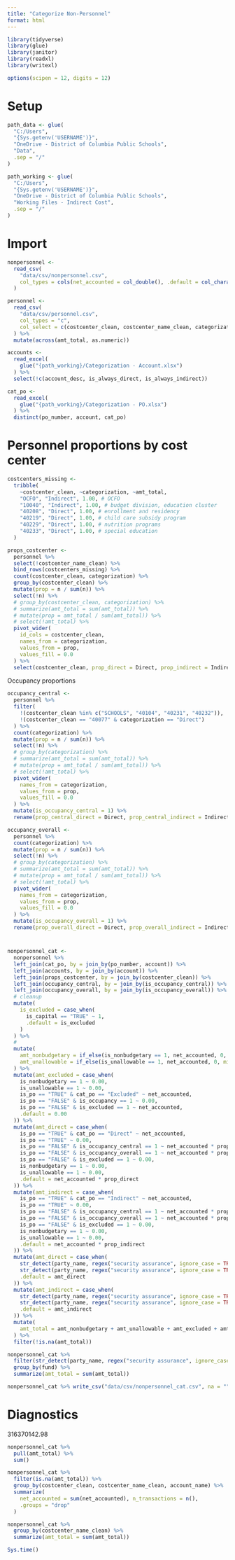```yaml
---
title: "Categorize Non-Personnel"
format: html
---
```


```r
library(tidyverse)
library(glue)
library(janitor)
library(readxl)
library(writexl)

options(scipen = 12, digits = 12)
```

# Setup

```r
path_data <- glue(
  "C:/Users",
  "{Sys.getenv('USERNAME')}",
  "OneDrive - District of Columbia Public Schools",
  "Data",
  .sep = "/"
)

path_working <- glue(
  "C:/Users",
  "{Sys.getenv('USERNAME')}",
  "OneDrive - District of Columbia Public Schools",
  "Working Files - Indirect Cost",
  .sep = "/"
)
```

# Import

```r
nonpersonnel <-
  read_csv(
    "data/csv/nonpersonnel.csv",
    col_types = cols(net_accounted = col_double(), .default = col_character())
  )

personnel <-
  read_csv(
    "data/csv/personnel.csv",
    col_types = "c",
    col_select = c(costcenter_clean, costcenter_name_clean, categorization, amt_total)
  ) %>% 
  mutate(across(amt_total, as.numeric))

accounts <-
  read_excel(
    glue("{path_working}/Categorization - Account.xlsx")
  ) %>%
  select(!c(account_desc, is_always_direct, is_always_indirect))

cat_po <-
  read_excel(
    glue("{path_working}/Categorization - PO.xlsx")
  ) %>%
  distinct(po_number, account, cat_po)
```

# Personnel proportions by cost center

```r
costcenters_missing <-
  tribble(
    ~costcenter_clean, ~categorization, ~amt_total,
    "OCFO", "Indirect", 1.00, # OCFO
    "10040", "Indirect", 1.00, # budget division, education cluster
    "40208", "Direct", 1.00, # enrollment and residency
    "40219", "Direct", 1.00, # child care subsidy program
    "40229", "Direct", 1.00, # nutrition programs
    "40233", "Direct", 1.00, # special education
  )
```

```r
props_costcenter <-
  personnel %>%
  select(!costcenter_name_clean) %>%
  bind_rows(costcenters_missing) %>%
  count(costcenter_clean, categorization) %>%
  group_by(costcenter_clean) %>%
  mutate(prop = n / sum(n)) %>%
  select(!n) %>%
  # group_by(costcenter_clean, categorization) %>% 
  # summarize(amt_total = sum(amt_total)) %>% 
  # mutate(prop = amt_total / sum(amt_total)) %>% 
  # select(!amt_total) %>% 
  pivot_wider(
    id_cols = costcenter_clean,
    names_from = categorization,
    values_from = prop,
    values_fill = 0.0
  ) %>%
  select(costcenter_clean, prop_direct = Direct, prop_indirect = Indirect)
```

Occupancy proportions

```r
occupancy_central <- 
  personnel %>%
  filter(
    !(costcenter_clean %in% c("SCHOOLS", "40104", "40231", "40232")),
    !(costcenter_clean == "40077" & categorization == "Direct")
  ) %>% 
  count(categorization) %>%
  mutate(prop = n / sum(n)) %>%
  select(!n) %>%
  # group_by(categorization) %>% 
  # summarize(amt_total = sum(amt_total)) %>% 
  # mutate(prop = amt_total / sum(amt_total)) %>% 
  # select(!amt_total) %>% 
  pivot_wider(
    names_from = categorization,
    values_from = prop,
    values_fill = 0.0
  ) %>% 
  mutate(is_occupancy_central = 1) %>% 
  rename(prop_central_direct = Direct, prop_central_indirect = Indirect)

occupancy_overall <- 
  personnel %>%
  count(categorization) %>%
  mutate(prop = n / sum(n)) %>%
  select(!n) %>%
  # group_by(categorization) %>% 
  # summarize(amt_total = sum(amt_total)) %>% 
  # mutate(prop = amt_total / sum(amt_total)) %>% 
  # select(!amt_total) %>% 
  pivot_wider(
    names_from = categorization,
    values_from = prop,
    values_fill = 0.0
  ) %>% 
  mutate(is_occupancy_overall = 1) %>% 
  rename(prop_overall_direct = Direct, prop_overall_indirect = Indirect)

```

#

```r
nonpersonnel_cat <-
  nonpersonnel %>%
  left_join(cat_po, by = join_by(po_number, account)) %>%
  left_join(accounts, by = join_by(account)) %>%
  left_join(props_costcenter, by = join_by(costcenter_clean)) %>%
  left_join(occupancy_central, by = join_by(is_occupancy_central)) %>%
  left_join(occupancy_overall, by = join_by(is_occupancy_overall)) %>%
  # cleanup
  mutate(
    is_excluded = case_when(
      is_capital == "TRUE" ~ 1,
      .default = is_excluded
    )
  ) %>%
  #
  mutate(
    amt_nonbudgetary = if_else(is_nonbudgetary == 1, net_accounted, 0, missing = 0),
    amt_unallowable = if_else(is_unallowable == 1, net_accounted, 0, missing = 0)
  ) %>%
  mutate(amt_excluded = case_when(
    is_nonbudgetary == 1 ~ 0.00,
    is_unallowable == 1 ~ 0.00,
    is_po == "TRUE" & cat_po == "Excluded" ~ net_accounted,
    is_po == "FALSE" & is_occupancy == 1 ~ 0.00,
    is_po == "FALSE" & is_excluded == 1 ~ net_accounted,
    .default = 0.00
  )) %>%
  mutate(amt_direct = case_when(
    is_po == "TRUE" & cat_po == "Direct" ~ net_accounted,
    is_po == "TRUE" ~ 0.00,
    is_po == "FALSE" & is_occupancy_central == 1 ~ net_accounted * prop_central_direct,
    is_po == "FALSE" & is_occupancy_overall == 1 ~ net_accounted * prop_overall_direct,
    is_po == "FALSE" & is_excluded == 1 ~ 0.00,
    is_nonbudgetary == 1 ~ 0.00,
    is_unallowable == 1 ~ 0.00,
    .default = net_accounted * prop_direct
  )) %>%
  mutate(amt_indirect = case_when(
    is_po == "TRUE" & cat_po == "Indirect" ~ net_accounted,
    is_po == "TRUE" ~ 0.00,
    is_po == "FALSE" & is_occupancy_central == 1 ~ net_accounted * prop_central_indirect,
    is_po == "FALSE" & is_occupancy_overall == 1 ~ net_accounted * prop_overall_indirect,
    is_po == "FALSE" & is_excluded == 1 ~ 0.00,
    is_nonbudgetary == 1 ~ 0.00,
    is_unallowable == 1 ~ 0.00,
    .default = net_accounted * prop_indirect
  )) %>%
  mutate(amt_direct = case_when(
    str_detect(party_name, regex("security assurance", ignore_case = TRUE)) & fund == "1010001" ~ 0.00,
    str_detect(party_name, regex("security assurance", ignore_case = TRUE)) ~ net_accounted,
    .default = amt_direct
  )) %>% 
  mutate(amt_indirect = case_when(
    str_detect(party_name, regex("security assurance", ignore_case = TRUE)) & fund == "1010001" ~ net_accounted,
    str_detect(party_name, regex("security assurance", ignore_case = TRUE)) ~ 0.00,
    .default = amt_indirect
  )) %>% 
  mutate(
    amt_total = amt_nonbudgetary + amt_unallowable + amt_excluded + amt_direct + amt_indirect
  ) %>%
  filter(!is.na(amt_total))

nonpersonnel_cat %>% 
  filter(str_detect(party_name, regex("security assurance", ignore_case = TRUE))) %>% 
  group_by(fund) %>% 
  summarize(amt_total = sum(amt_total))
```

```r
nonpersonnel_cat %>% write_csv("data/csv/nonpersonnel_cat.csv", na = "")
```

# Diagnostics

316370142.98

```r
nonpersonnel_cat %>%
  pull(amt_total) %>%
  sum()
```

```r
nonpersonnel_cat %>%
  filter(is.na(amt_total)) %>%
  group_by(costcenter_clean, costcenter_name_clean, account_name) %>%
  summarize(
    net_accounted = sum(net_accounted), n_transactions = n(),
    .groups = "drop"
  )

nonpersonnel_cat %>% 
  group_by(costcenter_name_clean) %>% 
  summarize(amt_total = sum(amt_total))
```

```r
Sys.time()
```
